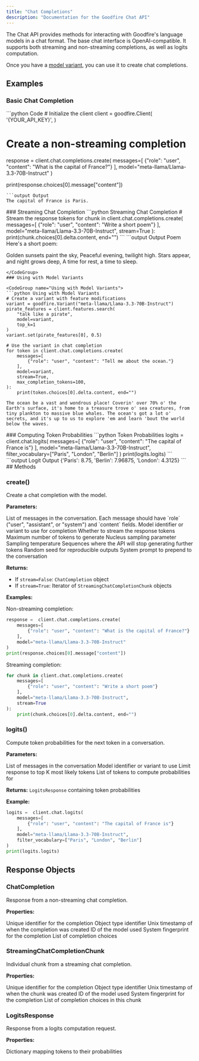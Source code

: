 ```yaml
---
title: "Chat Completions"
description: "Documentation for the Goodfire Chat API"
---
```


The Chat API provides methods for interacting with Goodfire's language models in a chat format.
The base chat interface is OpenAI-compatible. It supports both streaming and non-streaming completions, as well as logits computation.

Once you have a [model variant](/sdk-reference/variants), you can use it to create chat completions.

## Examples

### Basic Chat Completion

<CodeGroup name="Basic Chat Completion">
```python Code
# Initialize the client
client = goodfire.Client(
    '{YOUR_API_KEY}',
)

# Create a non-streaming completion
response =  client.chat.completions.create(
    messages=[
        {"role": "user", "content": "What is the capital of France?"}
    ],
    model="meta-llama/Llama-3.3-70B-Instruct"
)

print(response.choices[0].message["content"])
```
```output Output
The capital of France is Paris.
```
</CodeGroup>
### Streaming Chat Completion

<CodeGroup name="Streaming Chat Completion">
```python Streaming Chat Completion
# Stream the response tokens
for chunk in client.chat.completions.create(
    messages=[
        {"role": "user", "content": "Write a short poem"}
    ],
    model="meta-llama/Llama-3.3-70B-Instruct",
    stream=True
):
    print(chunk.choices[0].delta.content, end="")
```
```output Output Poem
Here's a short poem:

Golden sunsets paint the sky,
Peaceful evening, twilight high.
Stars appear, and night grows deep,
A time for rest, a time to sleep.
```
</CodeGroup>
### Using with Model Variants

<CodeGroup name="Using with Model Variants">
```python Using with Model Variants
# Create a variant with feature modifications
variant = goodfire.Variant("meta-llama/Llama-3.3-70B-Instruct")
pirate_features = client.features.search(
    "talk like a pirate",
    model=variant,
    top_k=1
)
variant.set(pirate_features[0], 0.5)

# Use the variant in chat completion
for token in client.chat.completions.create(
    messages=[
        {"role": "user", "content": "Tell me about the ocean."}
    ],
    model=variant,
    stream=True,
    max_completion_tokens=100,
):
    print(token.choices[0].delta.content, end="")
```
```output Piratey Output
The ocean be a vast and wondrous place! Coverin' over 70% o' the Earth's surface, it's home to a treasure trove o' sea creatures, from tiny plankton to massive blue whales. The ocean's got a lot o' secrets, and it's up to us to explore 'em and learn 'bout the world below the waves.
```
</CodeGroup>
### Computing Token Probabilities

<CodeGroup name="Token Probabilities">
```python Token Probabilities
logits =  client.chat.logits(
    messages=[
        {"role": "user", "content": "The capital of France is"}
    ],
    model="meta-llama/Llama-3.3-70B-Instruct",
    filter_vocabulary=["Paris", "London", "Berlin"]
)
print(logits.logits)
```
```output Logit Output
{'Paris': 8.75, 'Berlin': 7.96875, 'London': 4.3125}
```
</CodeGroup>
## Methods

### create()

Create a chat completion with the model.

**Parameters:**

<ResponseField name="messages" type="list[ChatMessage]" required>
  List of messages in the conversation. Each message should have `role` ("user",
  "assistant", or "system") and `content` fields.
</ResponseField>

<ResponseField name="model" type="Union[str, VariantInterface]" required>
  Model identifier or variant to use for completion
</ResponseField>

<ResponseField name="stream" type="bool" default="False">
  Whether to stream the response tokens
</ResponseField>

<ResponseField name="max_completion_tokens" type="Optional[int]" default="2048">
  Maximum number of tokens to generate
</ResponseField>

<ResponseField name="top_p" type="float" default="0.9">
  Nucleus sampling parameter
</ResponseField>

<ResponseField name="temperature" type="float" default="0.6">
  Sampling temperature
</ResponseField>

<ResponseField name="stop" type="Optional[Union[str, list[str]]]">
  Sequences where the API will stop generating further tokens
</ResponseField>

<ResponseField name="seed" type="Optional[int]" default="42">
  Random seed for reproducible outputs
</ResponseField>

<ResponseField name="system_prompt" type="str">
  System prompt to prepend to the conversation
</ResponseField>

**Returns:**

- If `stream=False`: `ChatCompletion` object
- If `stream=True`: Iterator of `StreamingChatCompletionChunk` objects

**Examples:**

Non-streaming completion:

```python Basic Chat Completion
response =  client.chat.completions.create(
    messages=[
        {"role": "user", "content": "What is the capital of France?"}
    ],
    model="meta-llama/Llama-3.3-70B-Instruct"
)
print(response.choices[0].message["content"])
```

Streaming completion:

```python Streaming Chat Completion
for chunk in client.chat.completions.create(
    messages=[
        {"role": "user", "content": "Write a short poem"}
    ],
    model="meta-llama/Llama-3.3-70B-Instruct",
    stream=True
):
    print(chunk.choices[0].delta.content, end="")
```

### logits()

Compute token probabilities for the next token in a conversation.

**Parameters:**

<ResponseField name="messages" type="list[ChatMessage]" required>
  List of messages in the conversation
</ResponseField>

<ResponseField name="model" type="Union[str, VariantInterface]" required>
  Model identifier or variant to use
</ResponseField>

<ResponseField name="top_k" type="Optional[int]">
  Limit response to top K most likely tokens
</ResponseField>

<ResponseField name="filter_vocabulary" type="Optional[list[str]]">
  List of tokens to compute probabilities for
</ResponseField>

**Returns:** `LogitsResponse` containing token probabilities

**Example:**

```python Token Probabilities
logits =  client.chat.logits(
    messages=[
        {"role": "user", "content": "The capital of France is"}
    ],
    model="meta-llama/Llama-3.3-70B-Instruct",
    filter_vocabulary=["Paris", "London", "Berlin"]
)
print(logits.logits)  
```

## Response Objects

### ChatCompletion

Response from a non-streaming chat completion.

**Properties:**

<ResponseField name="id" type="str">
  Unique identifier for the completion
</ResponseField>

<ResponseField name="object" type="str">
  Object type identifier
</ResponseField>

<ResponseField name="created" type="Optional[int]">
  Unix timestamp of when the completion was created
</ResponseField>

<ResponseField name="model" type="str">
  ID of the model used
</ResponseField>

<ResponseField name="system_fingerprint" type="str">
  System fingerprint for the completion
</ResponseField>

<ResponseField name="choices" type="list[ChatCompletionChoice]">
  List of completion choices
</ResponseField>

### StreamingChatCompletionChunk

Individual chunk from a streaming chat completion.

**Properties:**

<ResponseField name="id" type="str">
  Unique identifier for the completion
</ResponseField>

<ResponseField name="object" type="str">
  Object type identifier
</ResponseField>

<ResponseField name="created" type="Optional[int]">
  Unix timestamp of when the chunk was created
</ResponseField>

<ResponseField name="model" type="str">
  ID of the model used
</ResponseField>

<ResponseField name="system_fingerprint" type="str">
  System fingerprint for the completion
</ResponseField>

<ResponseField name="choices" type="list[StreamingChoice]">
  List of completion choices in this chunk
</ResponseField>

### LogitsResponse

Response from a logits computation request.

**Properties:**

<ResponseField name="logits" type="dict[str, float]">
  Dictionary mapping tokens to their probabilities
</ResponseField>
